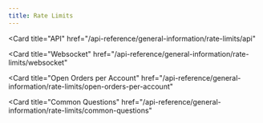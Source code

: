 ```yaml
---
title: Rate Limits
---
```


<CardGroup cols={1}>

<Card
  title="API"
  href="/api-reference/general-information/rate-limits/api"
>
</Card>

<Card
  title="Websocket"
  href="/api-reference/general-information/rate-limits/websocket"
>
</Card>

<Card
  title="Open Orders per Account"
  href="/api-reference/general-information/rate-limits/open-orders-per-account"
>
</Card>

<Card
  title="Common Questions"
  href="/api-reference/general-information/rate-limits/common-questions"
>
</Card>

</CardGroup>